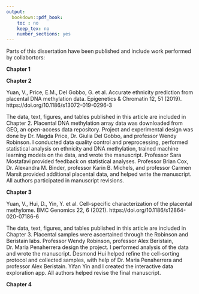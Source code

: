 ```yaml
---
output:
  bookdown::pdf_book:
    toc : no
    keep_tex: no
    number_sections: yes
---
```


<!-- This is mandatory! -->

Parts of this dissertation have been published and include work performed by collabortors:

**Chapter 1**

**Chapter 2**

Yuan, V., Price, E.M., Del Gobbo, G. et al. Accurate ethnicity prediction from placental DNA methylation data. Epigenetics & Chromatin 12, 51 (2019). https://doi.org/10.1186/s13072-019-0296-3

The data, text, figures, and tables published in this article are included in Chapter 2. Placental DNA methylation array data was downloaded from GEO, an open-access data repository. Project and experimental design was done by Dr. Magda Price, Dr. Giulia Del Gobbo, and professor Wendy Robinson. I conducted data quality control and preprocessing, performed statistical analysis on ethnicity and DNA methylation, trained machine learning models on the data, and wrote the manuscript. Professor Sara Mostafavi provided feedback on statistical analyses. Professor Brian Cox, Dr. Alexandra M. Binder, professor Karin B. Michels, and professor Carmen Marsit provided additional placental data, and helped write the manuscript. All authors participated in manuscript revisions.

**Chapter 3**

Yuan, V., Hui, D., Yin, Y. et al. Cell-specific characterization of the placental methylome. BMC Genomics 22, 6 (2021). https://doi.org/10.1186/s12864-020-07186-6

The data, text, figures, and tables published in this article are included in Chapter 3. Placental samples were ascertained through the Robinson and Beristain labs. Professor Wendy Robinson, professor Alex Beristain, Dr. Maria Penaherrera design the project. I performed analysis of the data and wrote the manuscript. Desmond Hui helped refine the cell-sorting protocol and collected samples, with help of Dr. Maria Penaherrera and professor Alex Beristain. Yifan Yin and I created the interactive data exploration app. All authors helped revise the final manuscript.

**Chapter 4**